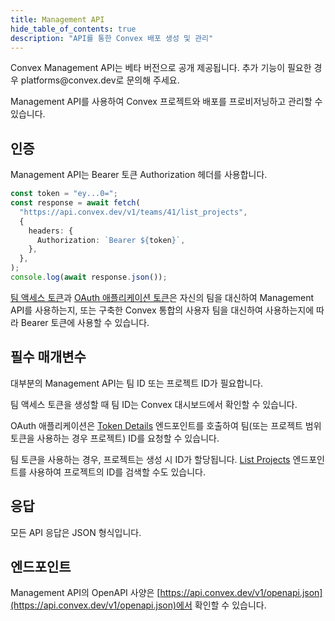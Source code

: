 ```yaml
---
title: Management API
hide_table_of_contents: true
description: "API를 통한 Convex 배포 생성 및 관리"
---
```


<Admonition type="info">
  Convex Management API는 베타 버전으로 공개 제공됩니다. 추가 기능이 필요한 경우
  platforms@convex.dev로 문의해 주세요.
</Admonition>

Management API를 사용하여 Convex 프로젝트와 배포를 프로비저닝하고 관리할 수 있습니다.

## 인증

Management API는 Bearer 토큰 Authorization 헤더를 사용합니다.

```ts
const token = "ey...0=";
const response = await fetch(
  "https://api.convex.dev/v1/teams/41/list_projects",
  {
    headers: {
      Authorization: `Bearer ${token}`,
    },
  },
);
console.log(await response.json());
```

[팀 액세스 토큰](/platform-apis#managing-your-own-projects)과
[OAuth 애플리케이션 토큰](/platform-apis/oauth-applications)은
자신의 팀을 대신하여 Management API를 사용하는지, 또는 구축한 Convex 통합의 사용자 팀을 대신하여 사용하는지에 따라
Bearer 토큰에 사용할 수 있습니다.

## 필수 매개변수

대부분의 Management API는 팀 ID 또는 프로젝트 ID가 필요합니다.

팀 액세스 토큰을 생성할 때 팀 ID는 Convex 대시보드에서 확인할 수 있습니다.

OAuth 애플리케이션은 [Token Details](/management-api/get-token-details)
엔드포인트를 호출하여 팀(또는 프로젝트 범위 토큰을 사용하는 경우 프로젝트) ID를 요청할 수 있습니다.

팀 토큰을 사용하는 경우, 프로젝트는 생성 시 ID가 할당됩니다.
[List Projects](/management-api/list-projects) 엔드포인트를 사용하여
프로젝트의 ID를 검색할 수도 있습니다.

## 응답

모든 API 응답은 JSON 형식입니다.

## 엔드포인트

Management API의 OpenAPI 사양은
[https://api.convex.dev/v1/openapi.json](https://api.convex.dev/v1/openapi.json)에서 확인할 수 있습니다.
